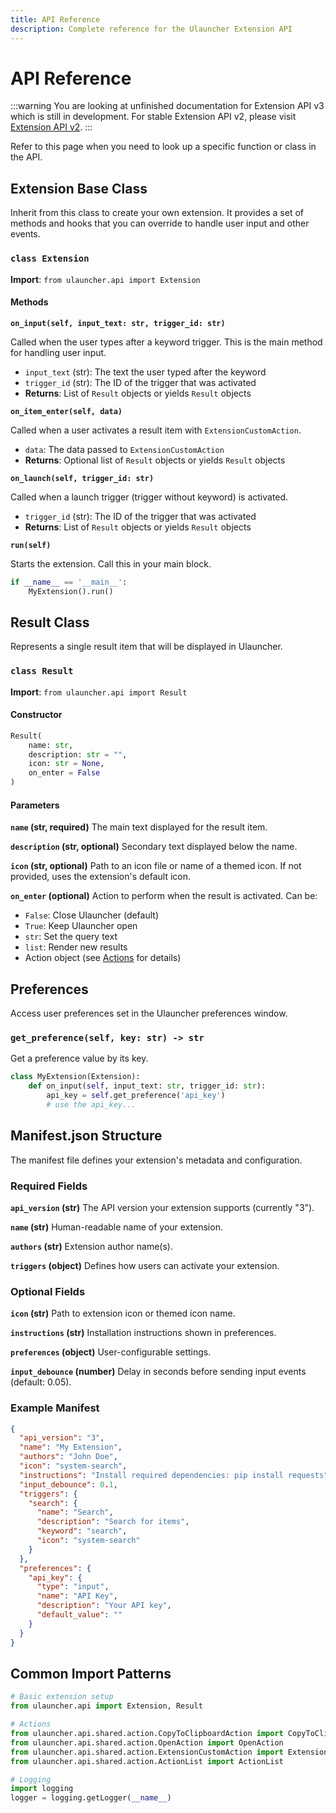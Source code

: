 ```yaml
---
title: API Reference
description: Complete reference for the Ulauncher Extension API
---
```


# API Reference

:::warning
You are looking at unfinished documentation for Extension API v3 which is still in development. For stable Extension API v2, please visit [Extension API v2](/extension-api-v2).
:::

Refer to this page when you need to look up a specific function or class in the API.

## Extension Base Class

Inherit from this class to create your own extension. It provides a set of methods and hooks that you can override to handle user input and other events.

### `class Extension`

**Import**: `from ulauncher.api import Extension`

#### Methods

**`on_input(self, input_text: str, trigger_id: str)`**

Called when the user types after a keyword trigger. This is the main method for handling user input.

- `input_text` (str): The text the user typed after the keyword
- `trigger_id` (str): The ID of the trigger that was activated
- **Returns**: List of `Result` objects or yields `Result` objects

**`on_item_enter(self, data)`**

Called when a user activates a result item with `ExtensionCustomAction`.

- `data`: The data passed to `ExtensionCustomAction`
- **Returns**: Optional list of `Result` objects or yields `Result` objects

**`on_launch(self, trigger_id: str)`**

Called when a launch trigger (trigger without keyword) is activated.

- `trigger_id` (str): The ID of the trigger that was activated
- **Returns**: List of `Result` objects or yields `Result` objects

**`run(self)`**

Starts the extension. Call this in your main block.

```python
if __name__ == '__main__':
    MyExtension().run()
```

## Result Class

Represents a single result item that will be displayed in Ulauncher.

### `class Result`

**Import**: `from ulauncher.api import Result`

#### Constructor

```python
Result(
    name: str,
    description: str = "",
    icon: str = None,
    on_enter = False
)
```

#### Parameters

**`name` (str, required)**
The main text displayed for the result item.

**`description` (str, optional)**
Secondary text displayed below the name.

**`icon` (str, optional)**
Path to an icon file or name of a themed icon. If not provided, uses the extension's default icon.

**`on_enter` (optional)**
Action to perform when the result is activated. Can be:
- `False`: Close Ulauncher (default)
- `True`: Keep Ulauncher open
- `str`: Set the query text
- `list`: Render new results
- Action object (see [Actions](./actions) for details)

## Preferences

Access user preferences set in the Ulauncher preferences window.

### `get_preference(self, key: str) -> str`

Get a preference value by its key.

```python
class MyExtension(Extension):
    def on_input(self, input_text: str, trigger_id: str):
        api_key = self.get_preference('api_key')
        # use the api_key...
```

## Manifest.json Structure

The manifest file defines your extension's metadata and configuration.

### Required Fields

**`api_version` (str)**
The API version your extension supports (currently "3").

**`name` (str)**
Human-readable name of your extension.

**`authors` (str)**
Extension author name(s).

**`triggers` (object)**
Defines how users can activate your extension.

### Optional Fields

**`icon` (str)**
Path to extension icon or themed icon name.

**`instructions` (str)**
Installation instructions shown in preferences.

**`preferences` (object)**
User-configurable settings.

**`input_debounce` (number)**
Delay in seconds before sending input events (default: 0.05).

### Example Manifest

```json
{
  "api_version": "3",
  "name": "My Extension",
  "authors": "John Doe",
  "icon": "system-search",
  "instructions": "Install required dependencies: pip install requests",
  "input_debounce": 0.1,
  "triggers": {
    "search": {
      "name": "Search",
      "description": "Search for items",
      "keyword": "search",
      "icon": "system-search"
    }
  },
  "preferences": {
    "api_key": {
      "type": "input",
      "name": "API Key",
      "description": "Your API key",
      "default_value": ""
    }
  }
}
```

## Common Import Patterns

```python
# Basic extension setup
from ulauncher.api import Extension, Result

# Actions
from ulauncher.api.shared.action.CopyToClipboardAction import CopyToClipboardAction
from ulauncher.api.shared.action.OpenAction import OpenAction
from ulauncher.api.shared.action.ExtensionCustomAction import ExtensionCustomAction
from ulauncher.api.shared.action.ActionList import ActionList

# Logging
import logging
logger = logging.getLogger(__name__)
```